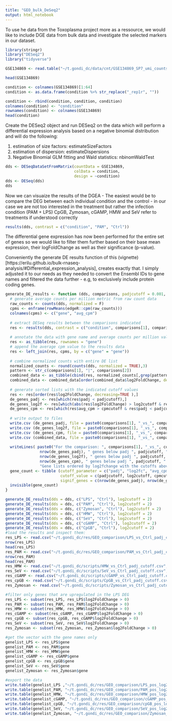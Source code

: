 ```yaml
---
title: "GEO_bulk_DeSeq2"
output: html_notebook
---
```


To use he data from the Toxoplasma project more as a ressource, we would like to include DGE data from bulk data and investigate the selected markers in our dataset.

```r
library(stringr)
library("DESeq2")
library("tidyverse")
```


```r

GSE134869 <- read.table("~/t.gondi_dc/data/cnt/GSE134869_SP7_umi_counts.tsv.gz", sep = "\t", row.names = 1, header = T)

head(GSE134869)

condition <- colnames(GSE134869)[1:64]
condition <- as.data.frame(condition %>% str_replace("_rep1r", ""))

condition <- rbind(condition, condition, condition)
colnames(condition) <- "condition"
rownames(condition) <- colnames(GSE134869)
head(condition)

```

Create the DESeq2 object and run DESeq2 on the data which will perform a differential expression analysis based on a negative binomial distribution and will do the following: 

1. estimation of size factors: estimateSizeFactors
2. estimation of dispersion: estimateDispersions
3. Negative Binomial GLM fitting and Wald statistics: nbinomWaldTest

```r

dds <- DESeqDataSetFromMatrix(countData = GSE134869,
                              colData = condition,
                              design = ~condition)
dds <- DESeq(dds)
dds

```

Now we can visuaize the results of the DGEA - The easiest would be to compare the DEG between each individual condition and the control - in our case we are not too interested in the treatment but rather the infection condition (PAM + LPS) CpGB, Zymosan, cGAMP, HMW and SeV refer to treatments if understood correctly 

```r

results(dds, contrast = c("condition", "PAM", "Ctrl"))

```

The differential gene expression has now been performed for the entire set of genes so we would like to filter them further based on their base mean expression, their logFoldChange as well as their significance (p-value). 

Conveniently the generate DE results function of this (vignette)[https://erilu.github.io/bulk-rnaseq-analysis/#Differential_expression_analysis], creates exactly that. I simply adjusted it to our needs as they needed to convert the Ensembl IDs to gene names and filtered the data further - e.g, to exclusively include protein coding genes. 

```r

generate_DE_results <- function (dds, comparisons, padjcutoff = 0.001, log2cutoff = 0.5, cpmcutoff = 2) {
  # generate average counts per million metric from raw count data 
  raw_counts <- counts(dds, normalized = F)
  cpms <- enframe(rowMeans(edgeR::cpm(raw_counts)))
  colnames(cpms) <- c("gene", "avg_cpm")
  
  # extract DESeq results between the comparisons indicated
  res <- results(dds, contrast = c("condition", comparisons[1], comparisons[2]))[,-c(3,4)]
  
  # annotate the data with gene name and average counts per million value
  res <- as_tibble(res, rownames = "gene")
  # append the average cpm value to the results data
  res <- left_join(res, cpms, by = c("gene" = "gene"))
  
  # combine normalized counts with entire DE list
  normalized_counts <- round(counts(dds, normalized = TRUE),3)
  pattern <- str_c(comparisons[1], "|", comparisons[2])
  combined_data <- as_tibble(cbind(res, normalized_counts[,grep(pattern, colnames(normalized_counts))] ))
  combined_data <- combined_data[order(combined_data$log2FoldChange, decreasing = T),]
  
  # generate sorted lists with the indicated cutoff values
  res <- res[order(res$log2FoldChange, decreasing=TRUE ),]
  de_genes_padj <- res[which(res$padj < padjcutoff),]
  de_genes_log2f <- res[which(abs(res$log2FoldChange) > log2cutoff & res$padj < padjcutoff),]
  de_genes_cpm <- res[which(res$avg_cpm > cpmcutoff & res$padj < padjcutoff),]
  
  # write output to files
  write.csv (de_genes_padj, file = paste0(comparisons[1], "_vs_", comparisons[2], "_padj_cutoff.csv"), row.names =F)
  write.csv (de_genes_log2f, file = paste0(comparisons[1], "_vs_", comparisons[2], "_log2f_cutoff.csv"), row.names =F)
  write.csv (de_genes_cpm, file = paste0(comparisons[1], "_vs_", comparisons[2], "_cpm_cutoff.csv"), row.names =F)
  write.csv (combined_data, file = paste0(comparisons[1], "_vs_", comparisons[2], "_allgenes.csv"), row.names =F)
  
  writeLines( paste0("For the comparison: ", comparisons[1], "_vs_", comparisons[2], ", out of ", nrow(combined_data), " genes, there were: \n", 
               nrow(de_genes_padj), " genes below padj ", padjcutoff, "\n",
               nrow(de_genes_log2f), " genes below padj ", padjcutoff, " and above a log2FoldChange of ", log2cutoff, "\n",
               nrow(de_genes_cpm), " genes below padj ", padjcutoff, " and above an avg cpm of ", cpmcutoff, "\n",
               "Gene lists ordered by log2fchange with the cutoffs above have been generated.") )
  gene_count <- tibble (cutoff_parameter = c("padj", "log2fc", "avg_cpm" ), 
                        cutoff_value = c(padjcutoff, log2cutoff, cpmcutoff), 
                        signif_genes = c(nrow(de_genes_padj), nrow(de_genes_log2f), nrow(de_genes_cpm)))
  invisible(gene_count)
}


```

```r

generate_DE_results(dds = dds, c("LPS", "Ctrl"), log2cutoff = 2)
generate_DE_results(dds = dds, c("PAM", "Ctrl"), log2cutoff = 2)
generate_DE_results(dds = dds, c("Zymosan", "Ctrl"), log2cutoff = 2)
generate_DE_results(dds = dds, c("HMW", "Ctrl"), log2cutoff = 2)
generate_DE_results(dds = dds, c("SeV", "Ctrl"), log2cutoff = 2)
generate_DE_results(dds = dds, c("cGAMP", "Ctrl"), log2cutoff = 2)
generate_DE_results(dds = dds, c("CpGB", "Ctrl"), log2cutoff = 2)
#load the results and inspect them: 
res_LPS <- read.csv("~/t.gondi_dc/res/GEO_comparison/LPS_vs_Ctrl_padj_cutoff.csv", header = T)
nrow(res_LPS)
head(res_LPS)
res_PAM <- read.csv("~/t.gondi_dc/res/GEO_comparison/PAM_vs_Ctrl_padj_cutoff.csv", header = T)
nrow(res_PAM)
head(res_PAM)
res_HMW <- read.csv("~/t.gondi_dc/scripts/HMW_vs_Ctrl_padj_cutoff.csv", header = T)
res_SeV <- read.csv("~/t.gondi_dc/scripts/SeV_vs_Ctrl_padj_cutoff.csv", header = T)
res_cGAMP <- read.csv("~/t.gondi_dc/scripts/cGAMP_vs_Ctrl_padj_cutoff.csv", header = T)
res_cpGB <- read.csv("~/t.gondi_dc/scripts/CpGB_vs_Ctrl_padj_cutoff.csv", header = T)
res_Zymosan <- read.csv("~/t.gondi_dc/scripts/Zymosan_vs_Ctrl_padj_cutoff.csv")

```

```r
#filter only genes that are upregulated in the LPS DEG
res_LPS <- subset(res_LPS, res_LPS$log2FoldChange > 0)
res_PAM <- subset(res_PAM, res_PAM$log2FoldChange > 0)
res_HMW <- subset(res_HMW, res_HMW$log2FoldChange > 0)
res_cGAMP <- subset(res_cGAMP, res_cGAMP$log2FoldChange > 0)
res_cpGB <- subset(res_cpGB, res_cGAMP$log2FoldChange > 0)
res_SeV <- subset(res_SeV, res_SeV$log2FoldChange > 0)
res_Zymosan <- subset(res_Zymosan, res_Zymosan$log2FoldChange > 0)

#get the vector with the gene names only
genelist_LPS <- res_LPS$gene
genelist_PAM <- res_PAM$gene
genelist_HMW <- res_HMW$gene
genelist_cGAMP <- res_cGAMP$gene
genelist_cpGB <- res_cpGB$gene
genelist_SeV <- res_SeV$gene
genelist_Zymosan <- res_Zymosan$gene

#export the data
write.table(genelist_LPS ,"~/t.gondi_dc/res/GEO_comparison/LPS_pos_log2FC.tsv", sep = "\t", quote = F)
write.table(genelist_PAM, "~/t.gondi_dc/res/GEO_comparison/PAM_pos_log2FC.tsv", sep = "\t", quote = F)
write.table(genelist_HMW, "~/t.gondi_dc/res/GEO_comparison/HMW_pos_log2FC.tsv", sep = "\t", quote = F)
write.table(genelist_cGAMP, "~/t.gondi_dc/res/GEO_comparison/cGAMP_pos_log2FC.tsv", sep = "\t", quote = F)
write.table(genelist_cpGB, "~/t.gondi_dc/res/GEO_comparison/cpGB_pos_log2FC.tsv", sep = "\t", quote = F)
write.table(genelist_SeV, "~/t.gondi_dc/res/GEO_comparison/SeV_pos_log2FC.tsv", sep = "\t", quote = F)
write.table(genelist_Zymosan, "~/t.gondi_dc/res/GEO_comparison/Zymosan_pos_log2FC.tsv", sep = "\t", quote = F)
```



